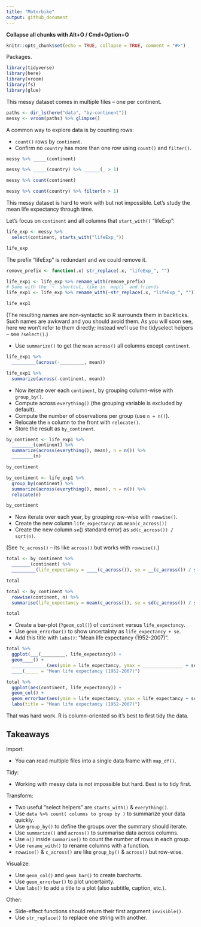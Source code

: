 ```yaml
---
title: "Motorbike"
output: github_document
---
```


**Collapse all chunks with Alt+O / Cmd+Option+O**



```r
knitr::opts_chunk$set(echo = TRUE, collapse = TRUE, comment = "#>")
```

Packages.

```r
library(tidyverse)
library(here)
library(vroom)
library(fs)
library(glue)
```



This messy dataset comes in multiple files -- one per continent.

```r
paths <- dir_ls(here("data", "by-continent"))
messy <- vroom(paths) %>% glimpse()
```



A common way to explore data is by counting rows:

* `count()` rows by `continent`.
* Confirm no `country` has more than one row using `count()` and `filter()`.

```r
messy %>% _____(continent)

messy %>% _____(country) %>% ______(_ > 1)
```

```r
messy %>% count(continent)

messy %>% count(country) %>% filter(n > 1)
```



This messy dataset is hard to work with but not impossible. Let's study the mean life expectancy through time.

Let's focus on `continent` and all columns that `start_with()` "lifeExp":

```r
life_exp <- messy %>% 
  select(continent, starts_with("lifeExp_"))

life_exp
```

The prefix "lifeExp" is redundant and we could remove it.

```r
remove_prefix <- function(.x) str_replace(.x, "lifeExp_", "")

life_exp1 <- life_exp %>% rename_with(remove_prefix)
# Same with the `~` shortcut, like in `map()` and friends
life_exp1 <- life_exp %>% rename_with(~str_replace(.x, "lifeExp_", ""))

life_exp1
```

(The resulting names are non-syntactic so R surrounds them in backticks. Such names are awkward and you should avoid them. As you will soon see, here we won't refer to them directly; instead we'll use the tidyselect helpers -- see `?select()`.)



* Use `summarize()` to get the `mean` `across()` all columns except `continent`.

```r
life_exp1 %>% 
  _________(across(-_________, mean))
```

```r
life_exp1 %>% 
  summarize(across(-continent, mean))
```



* Now iterate over each `continent`, by grouping column-wise with `group_by()`.
* Compute across `everything()` (the grouping variable is excluded by default).
* Compute the number of observations per group (use `n = n()`).
* Relocate the `n` column to the front with `relocate()`.
* Store the result as `by_continent`.

```r
by_continent <- life_exp1 %>% 
  ________(continent) %>% 
  summarize(across(everything(), mean), n = n()) %>% 
  ________(n)

by_continent
```

```r
by_continent <- life_exp1 %>% 
  group_by(continent) %>% 
  summarize(across(everything(), mean), n = n()) %>% 
  relocate(n)

by_continent
```



* Now iterate over each year, by grouping row-wise with `rowwise()`.
* Create the new column `life_expectancy`: as `mean(c_across())`
* Create the new column `se`() standard error) as `sd(c_across()) / sqrt(n)`.

(See `?c_across()` -- its like `across()` but works with `rowwise()`.)

```r
total <- by_continent %>% 
  _______(continent) %>% 
  _________(life_expectancy = ____(c_across()), se = __(c_across()) / sqrt(_))

total
```

```r
total <- by_continent %>% 
  rowwise(continent, n) %>% 
  summarise(life_expectancy = mean(c_across()), se = sd(c_across()) / sqrt(n))

total
```



* Create a bar-plot (`?geom_col()`) of `continent` versus `life_expectancy`.
* Use `geom_errorbar()` to show uncertainty as `life_expectancy + se`.
* Add this title with `labs()`: "Mean life expectancy (1952-2007)".

```r
total %>% 
  ggplot(___(_________, life_expectancy)) +
  geom____() +
  _____________(aes(ymin = life_expectancy, ymax = _______________ + se)) +
  ____(_____ = "Mean life expectancy (1952-2007)")
```

```r
total %>% 
  ggplot(aes(continent, life_expectancy)) +
  geom_col() +
  geom_errorbar(aes(ymin = life_expectancy, ymax = life_expectancy + se)) +
  labs(title = "Mean life expectancy (1952-2007)")
```

That was hard work. R is column-oriented so it's best to first tidy the data.



## Takeaways

Import:

* You can read multiple files into a single data frame with `map_df()`.

Tidy: 

* Working with messy data is not impossible but hard. Best is to tidy first.

Transform:

* Two useful "select helpers" are `starts_with()` & `everything()`.
* Use `data %>% count( columns to group by )` to summarize your data quickly.
* Use `group_by()` to define the groups over the summary should iterate.
* Use `summarize()` and `across()` to summarise data across columns.
* Use `n()` inside `summarise()` to count the number of rows in each group.
* Use `rename_with()` to rename columns with a function.
* `rowwise()` & `c_across()` are like `group_by()` & `across()` but row-wise.

Visualize:

* Use `geom_col()` and `geom_bar()` to create barcharts.
* Use `geom_errorbar()` to plot uncertainty.
* Use `labs()` to add a title to a plot (also subtitle, caption, etc.).

Other:

* Side-effect functions should return their first argument `invisible()`.
* Use `str_replace()` to replace one string with another.
